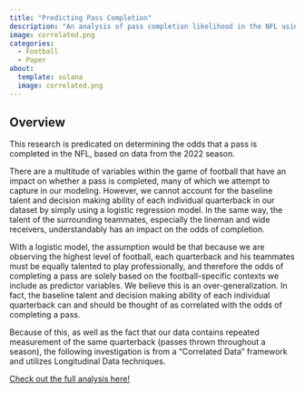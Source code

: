 ```yaml
---
title: "Predicting Pass Completion"
description: "An analysis of pass completion likelihood in the NFL using Mixed Effects Modeling."
image: correlated.png
categories:
  - Football
  - Paper
about:
  template: solana
  image: correlated.png
---
```


## Overview

This research is predicated on determining the odds that a pass is completed in the NFL, based on data from the 2022 season.

There are a multitude of variables within the game of football that have an impact on whether a pass is completed, many of which we attempt to capture in our modeling. However, we cannot account for the baseline talent and decision making ability of each individual quarterback in our dataset by simply using a logistic regression model. In the same way, the talent of the surrounding teammates, especially the lineman and wide receivers, understandably has an impact on the odds of completion.

With a logistic model, the assumption would be that because we are observing the highest level of football, each quarterback and his teammates must be equally talented to play professionally, and therefore the odds of completing a pass are solely based on the football-specific contexts we include as predictor variables. We believe this is an over-generalization. In fact, the baseline talent and decision making ability of each individual quarterback can and should be thought of as correlated with the odds of completing a pass.

Because of this, as well as the fact that our data contains repeated measurement of the same quarterback (passes thrown throughout a season), the following investigation is from a “Correlated Data” framework and utilizes Longitudinal Data techniques.

[Check out the full analysis here!](fbpaper.pdf)
